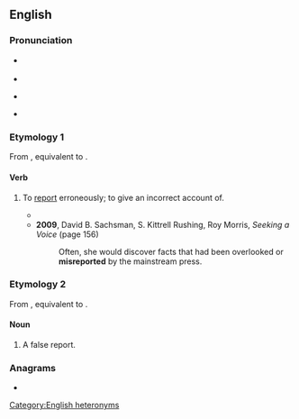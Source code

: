 ==English==

===Pronunciation===
* {{q|verb}} {{IPA|en|/ˌmɪsɹɪˈpɔː(ɹ)t/}}
* {{audio|en|LL-Q1860 (eng)-Vealhurl-misreport.wav|Audio (Berkshire)}}
* {{q|noun}} {{IPA|en|/ˈmɪsɹɪˌpɔː(ɹ)t/}}
* {{audio|en|LL-Q1860 (eng)-Vealhurl-misreport2.wav|Audio (Berkshire)}}

===Etymology 1===
From {{inh|en|enm|misreporten}}, equivalent to {{af|en|mis-|report}}.

====Verb====
{{en-verb}}

# {{lb|en|transitive}} To [[report]] erroneously; to give an incorrect account of.
#* {{RQ:Locke HU|passage=The wrong judgment that misleads us , and makes the will often fasten on the worse side , lies in '''misreporting''' upon the various comparisons of thes}}
#* '''2009''', David B. Sachsman, S. Kittrell Rushing, Roy Morris, ''Seeking a Voice'' (page 156)
#*: Often, she would discover facts that had been overlooked or '''misreported''' by the mainstream press.

===Etymology 2===
From {{inh|en|enm|mysreport}}, equivalent to {{af|en|mis-|report}}.

====Noun====
{{en-noun}}

# A false report.

===Anagrams===
* {{anagrams|en|a=eimoprrst|importers|promerits|reimports}}

[[Category:English heteronyms]]